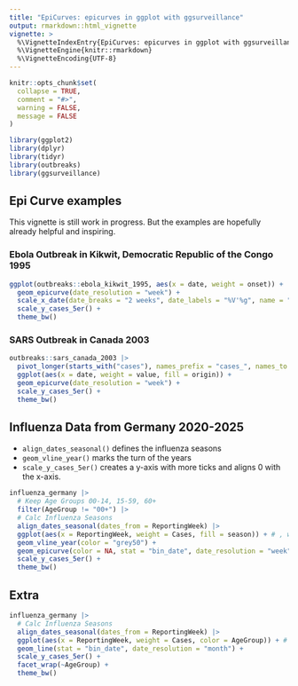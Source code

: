 ```yaml
---
title: "EpiCurves: epicurves in ggplot with ggsurveillance"
output: rmarkdown::html_vignette
vignette: >
  %\VignetteIndexEntry{EpiCurves: epicurves in ggplot with ggsurveillance}
  %\VignetteEngine{knitr::rmarkdown}
  %\VignetteEncoding{UTF-8}
---
```


```r
knitr::opts_chunk$set(
  collapse = TRUE,
  comment = "#>",
  warning = FALSE,
  message = FALSE
)
```

```r
library(ggplot2)
library(dplyr)
library(tidyr)
library(outbreaks)
library(ggsurveillance)
```


## Epi Curve examples
This vignette is still work in progress. But the examples are hopefully already helpful and inspiring.

### Ebola Outbreak in Kikwit, Democratic Republic of the Congo 1995
```r
ggplot(outbreaks::ebola_kikwit_1995, aes(x = date, weight = onset)) +
  geom_epicurve(date_resolution = "week") +
  scale_x_date(date_breaks = "2 weeks", date_labels = "%V'%g", name = "week") +
  scale_y_cases_5er() +
  theme_bw()
```

### SARS Outbreak in Canada 2003
```r
outbreaks::sars_canada_2003 |>
  pivot_longer(starts_with("cases"), names_prefix = "cases_", names_to = "origin") |>
  ggplot(aes(x = date, weight = value, fill = origin)) +
  geom_epicurve(date_resolution = "week") +
  scale_y_cases_5er() +
  theme_bw()
```

## Influenza Data from Germany 2020-2025
 - `align_dates_seasonal()` defines the influenza seasons
 - `geom_vline_year()` marks the turn of the years
 - `scale_y_cases_5er()` creates a y-axis with more ticks and aligns 0 with the x-axis.
```r
influenza_germany |>
  # Keep Age Groups 00-14, 15-59, 60+
  filter(AgeGroup != "00+") |>
  # Calc Influenza Seasons
  align_dates_seasonal(dates_from = ReportingWeek) |>
  ggplot(aes(x = ReportingWeek, weight = Cases, fill = season)) + # , weight = Cases
  geom_vline_year(color = "grey50") +
  geom_epicurve(color = NA, stat = "bin_date", date_resolution = "week") +
  scale_y_cases_5er() +
  theme_bw()
```
## Extra
```r
influenza_germany |>
  # Calc Influenza Seasons
  align_dates_seasonal(dates_from = ReportingWeek) |>
  ggplot(aes(x = ReportingWeek, weight = Cases, color = AgeGroup)) + # , weight = Cases
  geom_line(stat = "bin_date", date_resolution = "month") +
  scale_y_cases_5er() +
  facet_wrap(~AgeGroup) +
  theme_bw()
```
